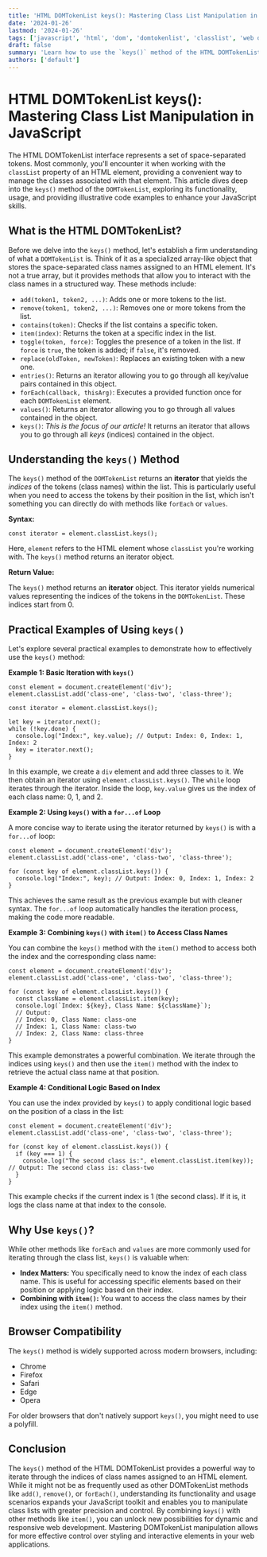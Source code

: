 ```yaml
---
title: 'HTML DOMTokenList keys(): Mastering Class List Manipulation in JavaScript'
date: '2024-01-26'
lastmod: '2024-01-26'
tags: ['javascript', 'html', 'dom', 'domtokenlist', 'classlist', 'web development']
draft: false
summary: 'Learn how to use the `keys()` method of the HTML DOMTokenList interface to efficiently iterate through the indices of class names assigned to an HTML element. Master class list manipulation with practical examples.'
authors: ['default']
---
```


# HTML DOMTokenList keys(): Mastering Class List Manipulation in JavaScript

The HTML DOMTokenList interface represents a set of space-separated tokens. Most commonly, you'll encounter it when working with the `classList` property of an HTML element, providing a convenient way to manage the classes associated with that element. This article dives deep into the `keys()` method of the `DOMTokenList`, exploring its functionality, usage, and providing illustrative code examples to enhance your JavaScript skills.

## What is the HTML DOMTokenList?

Before we delve into the `keys()` method, let's establish a firm understanding of what a `DOMTokenList` is. Think of it as a specialized array-like object that stores the space-separated class names assigned to an HTML element. It's not a true array, but it provides methods that allow you to interact with the class names in a structured way. These methods include:

- `add(token1, token2, ...)`: Adds one or more tokens to the list.
- `remove(token1, token2, ...)`: Removes one or more tokens from the list.
- `contains(token)`: Checks if the list contains a specific token.
- `item(index)`: Returns the token at a specific index in the list.
- `toggle(token, force)`: Toggles the presence of a token in the list. If `force` is `true`, the token is added; if `false`, it's removed.
- `replace(oldToken, newToken)`: Replaces an existing token with a new one.
- `entries()`: Returns an iterator allowing you to go through all key/value pairs contained in this object.
- `forEach(callback, thisArg)`: Executes a provided function once for each `DOMTokenList` element.
- `values()`: Returns an iterator allowing you to go through all values contained in the object.
- `keys()`: _This is the focus of our article!_ It returns an iterator that allows you to go through all _keys_ (indices) contained in the object.

## Understanding the `keys()` Method

The `keys()` method of the `DOMTokenList` returns an **iterator** that yields the _indices_ of the tokens (class names) within the list. This is particularly useful when you need to access the tokens by their position in the list, which isn't something you can directly do with methods like `forEach` or `values`.

**Syntax:**

```plaintext
const iterator = element.classList.keys();
```

Here, `element` refers to the HTML element whose `classList` you're working with. The `keys()` method returns an iterator object.

**Return Value:**

The `keys()` method returns an **iterator** object. This iterator yields numerical values representing the indices of the tokens in the `DOMTokenList`. These indices start from 0.

## Practical Examples of Using `keys()`

Let's explore several practical examples to demonstrate how to effectively use the `keys()` method:

**Example 1: Basic Iteration with `keys()`**

```plaintext
const element = document.createElement('div');
element.classList.add('class-one', 'class-two', 'class-three');

const iterator = element.classList.keys();

let key = iterator.next();
while (!key.done) {
  console.log("Index:", key.value); // Output: Index: 0, Index: 1, Index: 2
  key = iterator.next();
}
```

In this example, we create a `div` element and add three classes to it. We then obtain an iterator using `element.classList.keys()`. The `while` loop iterates through the iterator. Inside the loop, `key.value` gives us the index of each class name: 0, 1, and 2.

**Example 2: Using `keys()` with a `for...of` Loop**

A more concise way to iterate using the iterator returned by `keys()` is with a `for...of` loop:

```plaintext
const element = document.createElement('div');
element.classList.add('class-one', 'class-two', 'class-three');

for (const key of element.classList.keys()) {
  console.log("Index:", key); // Output: Index: 0, Index: 1, Index: 2
}
```

This achieves the same result as the previous example but with cleaner syntax. The `for...of` loop automatically handles the iteration process, making the code more readable.

**Example 3: Combining `keys()` with `item()` to Access Class Names**

You can combine the `keys()` method with the `item()` method to access both the index and the corresponding class name:

```plaintext
const element = document.createElement('div');
element.classList.add('class-one', 'class-two', 'class-three');

for (const key of element.classList.keys()) {
  const className = element.classList.item(key);
  console.log(`Index: ${key}, Class Name: ${className}`);
  // Output:
  // Index: 0, Class Name: class-one
  // Index: 1, Class Name: class-two
  // Index: 2, Class Name: class-three
}
```

This example demonstrates a powerful combination. We iterate through the indices using `keys()` and then use the `item()` method with the index to retrieve the actual class name at that position.

**Example 4: Conditional Logic Based on Index**

You can use the index provided by `keys()` to apply conditional logic based on the position of a class in the list:

```plaintext
const element = document.createElement('div');
element.classList.add('class-one', 'class-two', 'class-three');

for (const key of element.classList.keys()) {
  if (key === 1) {
    console.log("The second class is:", element.classList.item(key)); // Output: The second class is: class-two
  }
}
```

This example checks if the current index is 1 (the second class). If it is, it logs the class name at that index to the console.

## Why Use `keys()`?

While other methods like `forEach` and `values` are more commonly used for iterating through the class list, `keys()` is valuable when:

- **Index Matters:** You specifically need to know the index of each class name. This is useful for accessing specific elements based on their position or applying logic based on their index.
- **Combining with `item()`:** You want to access the class names by their index using the `item()` method.

## Browser Compatibility

The `keys()` method is widely supported across modern browsers, including:

- Chrome
- Firefox
- Safari
- Edge
- Opera

For older browsers that don't natively support `keys()`, you might need to use a polyfill.

## Conclusion

The `keys()` method of the HTML DOMTokenList provides a powerful way to iterate through the indices of class names assigned to an HTML element. While it might not be as frequently used as other DOMTokenList methods like `add()`, `remove()`, or `forEach()`, understanding its functionality and usage scenarios expands your JavaScript toolkit and enables you to manipulate class lists with greater precision and control. By combining `keys()` with other methods like `item()`, you can unlock new possibilities for dynamic and responsive web development. Mastering DOMTokenList manipulation allows for more effective control over styling and interactive elements in your web applications.
